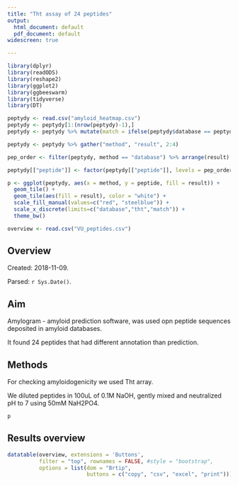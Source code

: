 ```yaml
---
title: "Tht assay of 24 peptides"
output:   
  html_document: default
  pdf_document: default
widescreen: true

---
```



```r
library(dplyr)
library(readODS)
library(reshape2)
library(ggplot2)
library(ggbeeswarm)
library(tidyverse)
library(DT)

peptydy <- read.csv("amyloid_heatmap.csv")
peptydy <- peptydy[1:(nrow(peptydy)-1),]
peptydy <- peptydy %>% mutate(match = ifelse(peptydy$database == peptydy$tht, "yes", "no"))

peptydy <- peptydy %>% gather("method", "result", 2:4) 

pep_order <- filter(peptydy, method == "database") %>% arrange(result) %>%  pull(peptide) %>% as.character

peptydy[["peptide"]] <- factor(peptydy[["peptide"]], levels = pep_order)

p <- ggplot(peptydy, aes(x = method, y = peptide, fill = result)) +
  geom_tile() +
  geom_tile(aes(fill = result), color = "white") +
  scale_fill_manual(values=c("red", "steelblue")) +
  scale_x_discrete(limits=c("database","tht","match")) +
  theme_bw()

overview <- read.csv("VU_peptides.csv")

```

## Overview

Created: 2018-11-09.

Parsed: `r Sys.Date()`.

## Aim 

Amylogram - amyloid prediction software, was used opn peptide sequences deposited in amyloid databases.

It found 24 peptides that had different annotation than prediction.

## Methods

For checking amyloidogenicity we used Tht array.

We diluted peptides in 100uL of 0.1M NaOH, gently mixed and neutralized pH to 7 using 50mM NaH2PO4.

```r
p
```


## Results overview

```r
datatable(overview, extensions = 'Buttons', 
          filter = "top", rownames = FALSE, #style = "bootstrap",
          options = list(dom = "Brtip",
                         buttons = c("copy", "csv", "excel", "print")))
```
